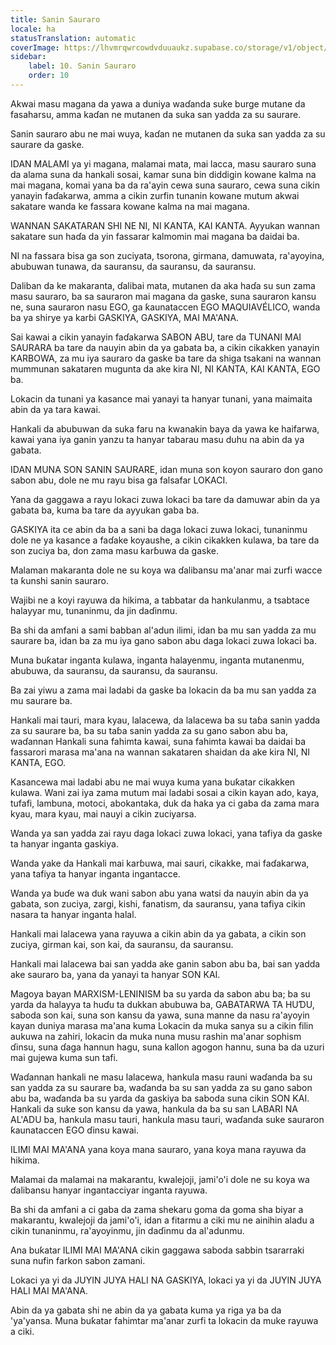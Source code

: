 ```yaml
---
title: Sanin Sauraro
locale: ha
statusTranslation: automatic
coverImage: https://lhvmrqwrcowdvduuaukz.supabase.co/storage/v1/object/public/strapi-uploads/small_cover-educacion-fundamental.webp-2d51a7828a2b1309555be27f7e2a61a0.webp
sidebar:
    label: 10. Sanin Sauraro
    order: 10
---
```

Akwai masu magana da yawa a duniya waɗanda suke burge mutane da fasaharsu, amma kaɗan ne mutanen da suka san yadda za su saurare.

Sanin sauraro abu ne mai wuya, kaɗan ne mutanen da suka san yadda za su saurare da gaske.

IDAN MALAMI ya yi magana, malamai mata, mai lacca, masu sauraro suna da alama suna da hankali sosai, kamar suna bin diddigin kowane kalma na mai magana, komai yana ba da ra'ayin cewa suna sauraro, cewa suna cikin yanayin faɗakarwa, amma a cikin zurfin tunanin kowane mutum akwai sakatare wanda ke fassara kowane kalma na mai magana.

WANNAN SAKATARAN SHI NE NI, NI KANTA, KAI KANTA. Ayyukan wannan sakatare sun haɗa da yin fassarar kalmomin mai magana ba daidai ba.

NI na fassara bisa ga son zuciyata, tsorona, girmana, damuwata, ra'ayoyina, abubuwan tunawa, da sauransu, da sauransu, da sauransu.

Daliban da ke makaranta, ɗalibai mata, mutanen da aka haɗa su sun zama masu sauraro, ba sa sauraron mai magana da gaske, suna sauraron kansu ne, suna sauraron nasu EGO, ga ƙaunataccen EGO MAQUIAVÉLICO, wanda ba ya shirye ya karɓi GASKIYA, GASKIYA, MAI MA'ANA.

Sai kawai a cikin yanayin faɗakarwa SABON ABU, tare da TUNANI MAI SAURARA ba tare da nauyin abin da ya gabata ba, a cikin cikakken yanayin KARBOWA, za mu iya sauraro da gaske ba tare da shiga tsakani na wannan mummunan sakataren mugunta da ake kira NI, NI KANTA, KAI KANTA, EGO ba.

Lokacin da tunani ya kasance mai yanayi ta hanyar tunani, yana maimaita abin da ya tara kawai.

Hankali da abubuwan da suka faru na kwanakin baya da yawa ke haifarwa, kawai yana iya ganin yanzu ta hanyar tabarau masu duhu na abin da ya gabata.

IDAN MUNA SON SANIN SAURARE, idan muna son koyon sauraro don gano sabon abu, dole ne mu rayu bisa ga falsafar LOKACI.

Yana da gaggawa a rayu lokaci zuwa lokaci ba tare da damuwar abin da ya gabata ba, kuma ba tare da ayyukan gaba ba.

GASKIYA ita ce abin da ba a sani ba daga lokaci zuwa lokaci, tunaninmu dole ne ya kasance a faɗake koyaushe, a cikin cikakken kulawa, ba tare da son zuciya ba, don zama masu karɓuwa da gaske.

Malaman makaranta dole ne su koya wa ɗalibansu ma'anar mai zurfi wacce ta ƙunshi sanin sauraro.

Wajibi ne a koyi rayuwa da hikima, a tabbatar da hankulanmu, a tsabtace halayyar mu, tunaninmu, da jin daɗinmu.

Ba shi da amfani a sami babban al'adun ilimi, idan ba mu san yadda za mu saurare ba, idan ba za mu iya gano sabon abu daga lokaci zuwa lokaci ba.

Muna buƙatar inganta kulawa, inganta halayenmu, inganta mutanenmu, abubuwa, da sauransu, da sauransu, da sauransu.

Ba zai yiwu a zama mai ladabi da gaske ba lokacin da ba mu san yadda za mu saurare ba.

Hankali mai tauri, mara kyau, lalacewa, da lalacewa ba su taɓa sanin yadda za su saurare ba, ba su taɓa sanin yadda za su gano sabon abu ba, waɗannan Hankali suna fahimta kawai, suna fahimta kawai ba daidai ba fassarori marasa ma'ana na wannan sakataren shaidan da ake kira NI, NI KANTA, EGO.

Kasancewa mai ladabi abu ne mai wuya kuma yana buƙatar cikakken kulawa. Wani zai iya zama mutum mai ladabi sosai a cikin kayan ado, kaya, tufafi, lambuna, motoci, abokantaka, duk da haka ya ci gaba da zama mara kyau, mara kyau, mai nauyi a cikin zuciyarsa.

Wanda ya san yadda zai rayu daga lokaci zuwa lokaci, yana tafiya da gaske ta hanyar inganta gaskiya.

Wanda yake da Hankali mai karɓuwa, mai sauri, cikakke, mai faɗakarwa, yana tafiya ta hanyar inganta ingantacce.

Wanda ya buɗe wa duk wani sabon abu yana watsi da nauyin abin da ya gabata, son zuciya, zargi, kishi, fanatism, da sauransu, yana tafiya cikin nasara ta hanyar inganta halal.

Hankali mai lalacewa yana rayuwa a cikin abin da ya gabata, a cikin son zuciya, girman kai, son kai, da sauransu, da sauransu.

Hankali mai lalacewa bai san yadda ake ganin sabon abu ba, bai san yadda ake sauraro ba, yana da yanayi ta hanyar SON KAI.

Magoya bayan MARXISM-LENINISM ba su yarda da sabon abu ba; ba su yarda da halayya ta huɗu ta dukkan abubuwa ba, GABATARWA TA HUƊU, saboda son kai, suna son kansu da yawa, suna manne da nasu ra'ayoyin kayan duniya marasa ma'ana kuma Lokacin da muka sanya su a cikin filin aukuwa na zahiri, lokacin da muka nuna musu rashin ma'anar sophism ɗinsu, suna ɗaga hannun hagu, suna kallon agogon hannu, suna ba da uzuri mai gujewa kuma sun tafi.

Waɗannan hankali ne masu lalacewa, hankula masu rauni waɗanda ba su san yadda za su saurare ba, waɗanda ba su san yadda za su gano sabon abu ba, waɗanda ba su yarda da gaskiya ba saboda suna cikin SON KAI. Hankali da suke son kansu da yawa, hankula da ba su san LABARI NA AL'ADU ba, hankula masu tauri, hankula masu tauri, waɗanda suke sauraron ƙaunataccen EGO ɗinsu kawai.

ILIMI MAI MA'ANA yana koya mana sauraro, yana koya mana rayuwa da hikima.

Malamai da malamai na makarantu, kwalejoji, jami'o'i dole ne su koya wa ɗalibansu hanyar ingantacciyar inganta rayuwa.

Ba shi da amfani a ci gaba da zama shekaru goma da goma sha biyar a makarantu, kwalejoji da jami'o'i, idan a fitarmu a ciki mu ne ainihin aladu a cikin tunaninmu, ra'ayoyinmu, jin daɗinmu da al'adunmu.

Ana buƙatar ILIMI MAI MA'ANA cikin gaggawa saboda sabbin tsararraki suna nufin farkon sabon zamani.

Lokaci ya yi da JUYIN JUYA HALI NA GASKIYA, lokaci ya yi da JUYIN JUYA HALI MAI MA'ANA.

Abin da ya gabata shi ne abin da ya gabata kuma ya riga ya ba da 'ya'yansa. Muna buƙatar fahimtar ma'anar zurfi ta lokacin da muke rayuwa a ciki.

